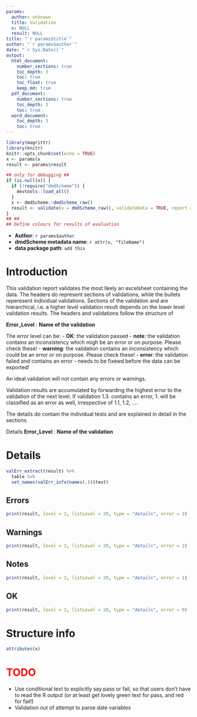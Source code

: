 ```yaml
---
params:
  author: unknown
  title: Validation
  x: NULL
  result: NULL
title: "`r params$title`"
author: "`r params$author`"
date: "`r Sys.Date()`"
output:
  html_document: 
    number_sections: true
    toc_depth: 3
    toc: true
    toc_float: true
    keep_md: true
  pdf_document: 
    number_sections: true
    toc_depth: 3
    toc: true
  word_document: 
    toc_depth: 3
    toc: true
---
```



```r
library(magrittr)
library(knitr)
knitr::opts_chunk$set(echo = TRUE)
x <- params$x
result <- params$result

## only for debugging ##
if (is.null(x)) {
  if (!require("dmdScheme")) {
    devtools::load_all()
  }
  x <- dmdScheme::dmdScheme_raw()
  result <- validate(x = dmdScheme_raw(), validateData = TRUE, report = "none", path = system.file("example_data", "basic", "data", "archiving_data", package = "dmdScheme"))
}
## ##
## Define colours for results of evaluation

```

* **Author**: `r params$author`
* **dmdScheme metadata name**: `r attr(x, "fileName")`
* **data package path**: `add this` 

# Introduction
This validation report validates the most likely an excelsheet containing the data.
The headers do represent sections of validations, while the bullets reperesent individual validations. Sections of the validation and are hierarchical, i.e. a higher level validation result depends on the lower level validation results. The headers and validations follow the structure of

**Error_Level** : **Name of the validation**

The error level can be:
- **OK**: the validation passed
- **note**: the validation contains an inconsistency which migh be an error or on purpose. Please check these!
- **warning**: the validation contains an inconsistency which could be an error or on purpose. Please check these!
- **error**: the validation failed and contains an error - needs to be fixewd before the data can be exported!

An ideal validation will not contain any errors or warnings.

Validation results are accumulated by forwarding the highest error to the validation of the next 
level. If validation 1.3. contains an error, 1. will be classified as an error as well, 
irrespective of 1.1, 1.2, ....

The details do contain the individual tests and are explained in detail in the sections

Details **Error_Level** : **Name of the validation**


# Details

```r
valErr_extract(result) %>% 
  table %>% 
  set_names(valErr_info(names(.))$text)
```

## Errors
```r
print(result, level = 2, listLevel = 20, type = "details", error = 3)
```

## Warnings
```r
print(result, level = 2, listLevel = 20, type = "details", error = 2)
```

## Notes
```r
print(result, level = 2, listLevel = 20, type = "details", error = 1)
```

## OK
```r
print(result, level = 2, listLevel = 20, type = "details", error = 0)
```

# Structure info
```r
attributes(x)
```

# <span style="color:red">TODO</span>  
- Use conditional text to explicitly say pass or fail, so that users don't have to read the R output (or at least get lovely green text for pass, and red for fail!)
- Validation out of attempt to parse date variables
